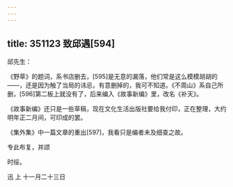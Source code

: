 ```yaml
---
---
---
```

title: 351123 致邱遇[594]
---




邱先生：

《野草》的题词，系书店删去，[595]是无意的漏落，他们常是这么模模胡胡的——，还是因为触了当局的讳忌，有意删掉的，我可不知道。《不周山》系自己所删，[596]第二板上就没有了，后来编入《故事新编》里，改名《补天》。

《故事新编》还只是一些草稿，现在文化生活出版社要给我付印，正在整理，大约明年正二月间，可印成的罢。

《集外集》中一篇文章的重出[597]，我看只是编者未及细查之故。

专此布复，并颂

时绥。

迅 上 十一月二十三日
